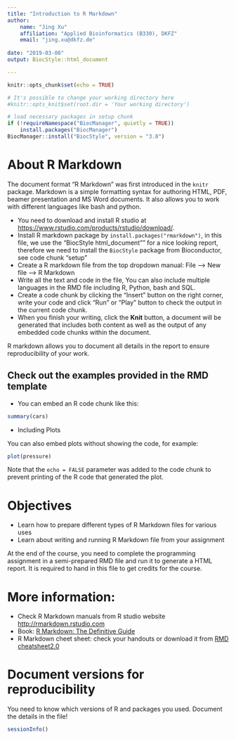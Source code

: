 ---
title: "Introduction to R Markdown"
author: 
    name: "Jing Xu" 
    affiliation: "Applied Bioinformatics (B330), DKFZ"
    email: "jing.xu@dkfz.de"
        
date: "2019-03-08"
output: BiocStyle::html_document

---

```{r setup, include=TRUE, message=FALSE, warning=FALSE}
knitr::opts_chunk$set(echo = TRUE)

# It's possible to change your working directory here
#knitr::opts_knit$set(root.dir = 'Your working directory') 

# load necessary packages in setup chunk
if (!requireNamespace("BiocManager", quietly = TRUE))
    install.packages("BiocManager")
BiocManager::install("BiocStyle", version = "3.8")
```

# About R Markdown

The document format "R Markdown" was first introduced in the `knitr` package. Markdown is a simple formatting syntax for authoring HTML, PDF, beamer presentation and MS Word documents. It also allows you to work with different languages like bash and python.

*  You need to download and install R studio at <https://www.rstudio.com/products/rstudio/download/>.  
* Install R markdown package by `install.packages("rmarkdown")`, in this file, we use the "BiocStyle html_document"" for a nice looking report, therefore we need to install the `BiocStyle` package from Bioconductor, see code chunk "setup"
* Create a R markdown file from the top dropdown manual: File --> New file --> R Markdown  
* Write all the text and code in the file, You can also include multiple languages in the RMD file including R, Python, bash and SQL.  
* Create a code chunk by clicking the "Insert" button on the right corner, write your code and click "Run" or "Play" button to check the output in the current code chunk.
* When you finish your writing, click the **Knit** button, a document will be generated that includes both content as well as the output of any embedded code chunks within the document.   

R markdown allows you to document all details in the report to ensure reproducibility of your work. 

## Check out the examples provided in the RMD template
- You can embed an R code chunk like this:

```{r cars}
summary(cars)

```

- Including Plots

You can also embed plots without showing the code, for example:

```{r pressure, echo=FALSE, warning=FALSE}
plot(pressure)
```

Note that the `echo = FALSE` parameter was added to the code chunk to prevent printing of the R code that generated the plot.


# Objectives
- Learn how to prepare different types of R Markdown files for various uses
- Learn about writing and running R Markdown file from your assignment

At the end of the course, you need to complete the programming assignment in a semi-prepared RMD file and run it to generate a HTML report. It is required to hand in this file to get credits for the course.  


# More information: 
- Check R Markdown manuals from R studio website <http://rmarkdown.rstudio.com>
- Book: [R Markdown: The Definitive Guide](https://bookdown.org/yihui/rmarkdown/)
- R Markdown cheet sheet: check your handouts or download it from [RMD cheatsheet2.0](https://www.rstudio.com/wp-content/uploads/2016/03/rmarkdown-cheatsheet-2.0.pdf) 


# Document versions for reproducibility
You need to know which versions of R and packages you used. Document the details in the file!
```{r}
sessionInfo()
```

